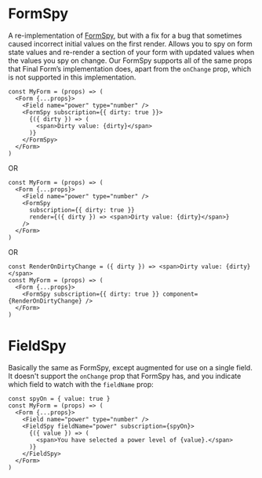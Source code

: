 
<Meta title="Cactus Form/Components/FormSpy & FieldSpy" />


# FormSpy
A re-implementation of [FormSpy](https://final-form.org/docs/react-final-form/api/FormSpy), but with a fix for a bug that sometimes caused incorrect initial values on the first render. Allows you to spy on form state values and re-render a section of your form with updated values when the values you spy on change. Our FormSpy supports all of the same props that Final Form’s implementation does, apart from the `onChange` prop, which is not supported in this implementation.

```
const MyForm = (props) => (
  <Form {...props}>
    <Field name="power" type="number" />
    <FormSpy subscription={{ dirty: true }}>
      {({ dirty }) => (
        <span>Dirty value: {dirty}</span>
      )}
    </FormSpy>
  </Form>
)
```
OR

```
const MyForm = (props) => (
  <Form {...props}>
    <Field name="power" type="number" />
    <FormSpy
      subscription={{ dirty: true }}
      render={({ dirty }) => <span>Dirty value: {dirty}</span>}
    />
  </Form>
)
```
OR

```
const RenderOnDirtyChange = ({ dirty }) => <span>Dirty value: {dirty}</span>
const MyForm = (props) => (
  <Form {...props}>
    <FormSpy subscription={{ dirty: true }} component={RenderOnDirtyChange} />
  </Form>
)
```

# FieldSpy

Basically the same as FormSpy, except augmented for use on a single field. 
It doesn't support the `onChange` prop that FormSpy has, and you indicate which field to watch with the `fieldName` prop:

```
const spyOn = { value: true }
const MyForm = (props) => (
  <Form {...props}>
    <Field name="power" type="number" />
    <FieldSpy fieldName="power" subscription={spyOn}>
      {({ value }) => (
        <span>You have selected a power level of {value}.</span>
      )}
    </FieldSpy>
  </Form>
)
```
